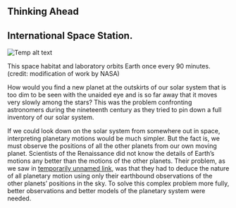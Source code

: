 ## Thinking Ahead
## International Space Station.
![Temp alt text](__MEDIA_URL__OSC_Astro_03_00_ISS.jpg)<p>This space habitat and laboratory orbits Earth once every 90 minutes. (credit: modification of work by NASA)</p>
How would you find a new planet at the outskirts of our solar system that is too dim to be seen with the unaided eye and is so far away that it moves very slowly among the stars? This was the problem confronting astronomers during the nineteenth century as they tried to pin down a full inventory of our solar system.

If we could look down on the solar system from somewhere out in space, interpreting planetary motions would be much simpler. But the fact is, we must observe the positions of all the other planets from our own moving planet. Scientists of the Renaissance did not know the details of Earth’s motions any better than the motions of the other planets. Their problem, as we saw in [temporarily unnamed link](), was that they had to deduce the nature of all planetary motion using only their earthbound observations of the other planets’ positions in the sky. To solve this complex problem more fully, better observations and better models of the planetary system were needed.

